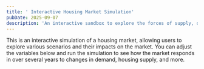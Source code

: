 ```yaml
---
title: ' Interactive Housing Market Simulation'
pubDate: 2025-09-07
description: 'An interactive sandbox to explore the forces of supply, demand, and investment in the housing market.'
---
```




This is an interactive simulation of a housing market, allowing users to explore various scenarios and their impacts on the market. You can adjust the variables below and run the simulation to see how the market responds in over several years to changes in demand, housing supply, and more.


<SimulationInstructions client:load />

<HousingSimulation client:load />

